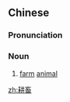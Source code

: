 ==Chinese==
{{zh-forms}}

===Pronunciation===
{{zh-pron
|m=gēngchù
|c=gaang1 cuk1
|cat=n
}}

===Noun===
{{zh-noun}}

# [[farm]] [[animal]]

[[zh:耕畜]]